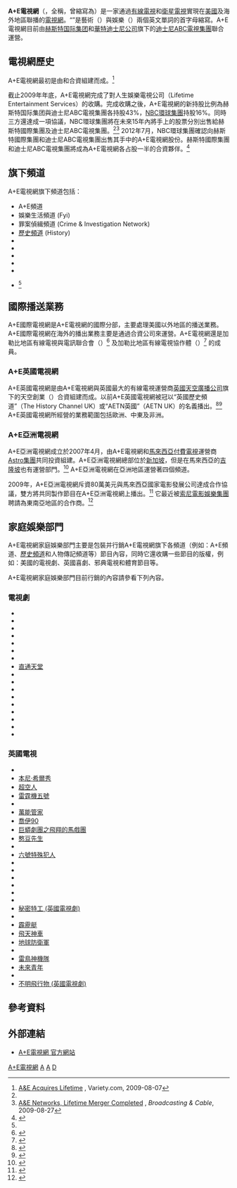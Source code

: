 {{電視網資訊
| 電視網名稱     = A+E電視網<br />A&E Television Networks
| 電視網商標檔案 = A+E Networks 2017.svg
| 電視網商標尺寸 = 150px
| 電視網商標名稱 = A+E電視網標誌
| 類型           = [[有線電視|有線電視]]、[[衛星電視|衛星電視]]
| 品牌           = A+E Networks
| 開播日期       = 
| 國家           = {{USA}}
| 可收視地區     = 美國、加拿大、[[歐洲|歐洲地區]]<br />印度及[[拉丁美洲|拉丁美洲地區]]
| 創立日期       = 1984年
| 創立者         = 
| 口號           = {{lang|en|Life is Entertaining}}
| 格言           = 
| 收視率         = 
| 收視率調查時間 = 
| 收視率資料來源 = 
| 市場占有率     = 
| 擁有者         = 
| 持股者         = [[赫斯特国际集团|赫斯特国际集团]]<small>（佔股50%）</small><br />[[華特迪士尼公司|華特迪士尼公司]]<small>（佔股50%）</small><ref name=vty0/>
| 關鍵人物       = 南希·杜布克（[[總裁|總裁]]兼[[CEO|CEO]]）<ref name=vty/>
| 旗下類比頻道   = 
| 旗下數位頻道   = 
| 官方網站       = http://www.aenetworks.com
| 備註           = 
}}

'''A+E電視網'''（{{Lang-en|'''A+E Networks'''}}，全稱{{lang|en|A&E Television Networks}}，曾縮寫為{{lang|en|AETN}}）是一家通過[[有線電視|有線電視]]和[[衛星電視|衛星電視]]實現在[[美國|美國]]及海外地區聯播的[[電視網|電視網]]。“{{lang|en|A&E}}”是藝術（{{lang|en|'''A'''rts}}）與娛樂（{{lang|en|'''E'''ntertainment}}）兩個英文單詞的首字母縮寫。A+E電視網目前由[[赫斯特国际集团|赫斯特国际集团]]和[[華特迪士尼公司|華特迪士尼公司]]旗下的[[迪士尼ABC電視集團|迪士尼ABC電視集團]]聯合運營。

== 電視網歷史 ==
A+E電視網最初是由{{Link-en|阿爾法保留劇目電視網|Alpha Repertory Television Service}}和{{Link-en|美國娛樂頻道|Entertainment Channel}}合資組建而成。<ref name=vty>[http://www.variety.com/article/VR1118007820.html?categoryid=14&cs=1 A&E Acquires Lifetime] {{Wayback|url=http://www.variety.com/article/VR1118007820.html?categoryid=14&cs=1 |date=20121102232152 }}, Variety.com, 2009-08-07</ref>

截止2009年年底，A+E電視網完成了對人生娛樂電視公司（Lifetime Entertainment Services）的收購。完成收購之後，A+E電視網的新持股比例為赫斯特国际集团與迪士尼ABC電視集團各持股43%，[[NBC環球|NBC環球集團]]持股16%。同時三方還達成一項協議，NBC環球集團將在未來15年內將手上的股票分別出售給赫斯特國際集團及迪士尼ABC電視集團。<ref name=vty/><ref>[http://www.broadcastingcable.com/article/329151-A_E_Networks_Lifetime_Merger_Completed.php A&E Networks, Lifetime Merger Completed] {{Wayback|url=http://www.broadcastingcable.com/article/329151-A_E_Networks_Lifetime_Merger_Completed.php |date=20130729085925 }}, ''Broadcasting & Cable'', 2009-08-27</ref> 2012年7月，NBC環球集團確認向赫斯特國際集團和迪士尼ABC電視集團出售其手中的A+E電視網股份。赫斯特國際集團和迪士尼ABC電視集團將成為A+E電視網各占股一半的合資夥伴。<ref name=vty0>{{cite news |last=Goldsmith |first=Jill |title=Comcast to sell A&E stake for $3 billion: A&E to redeem the 15.8% stake |url=http://articles.chicagotribune.com/2012-07-10/entertainment/sns-201207101512reedbusivarietynvr1118056402-20120710_1_nbcuniversal-comcast-stake |accessdate=2012-07-11 |newspaper=[[名利场_(杂志)|名利場]] |date=2012-07-10 |archive-date=2013-02-23 |archive-url=https://web.archive.org/web/20130223025202/http://articles.chicagotribune.com/2012-07-10/entertainment/sns-201207101512reedbusivarietynvr1118056402-20120710_1_nbcuniversal-comcast-stake |dead-url=no }}</ref>

== 旗下頻道 ==
A+E電視網旗下頻道包括：
{{div col|cols=2}}
* A+E頻道
* 娛樂生活頻道 (Fyi)
* 罪案偵緝頻道 (Crime & Investigation Network)
* [[歷史頻道|歷史頻道]] (History)
* {{Link-en|歷史第二頻道|H2 (TV network)}}
* {{Link-en|歷史西班牙語頻道|History en Español}}
* {{Link-en|人生頻道|Lifetime (TV network)}}
* {{Link-en|人生電影頻道|Lifetime Movie Network}}
* {{Link-en|人生真女性頻道|Lifetime Real Women}}
* {{Link-en|軍事歷史頻道|Military History (TV network)}}<ref name=vty/>
{{div col end}}

== 國際播送業務 ==
A+E國際電視網是A+E電視網的國際分部，主要處理美國以外地區的播送業務。A+E國際電視網在海外的播出業務主要是通過合資公司來運營。A+E電視網還是加勒比地區有線電視與電訊聯合會（{{lang|en|Caribbean Cable & Telecommunications Association}}）<ref>{{Cite web |url=http://www.cctanet.com/index.php?option=com_sobi2&catid=3&Itemid=43 |title=Members of the Caribbean Cable & Telecommunications Association |access-date=2013-12-03 |archive-url=https://web.archive.org/web/20121030084538/http://www.cctanet.com/index.php?option=com_sobi2&catid=3&Itemid=43 |archive-date=2012-10-30 |dead-url=yes }}</ref> 及加勒比地區有線電視協作體（{{lang|en|Caribbean Cable Cooperative}}）<ref>{{Cite web |url=http://www.cctvcoop.com/listChannels.aspx |title=Member channels of the Caribbean Cable Cooperative |accessdate=2013-12-03 |archive-date=2011-08-16 |archive-url=https://web.archive.org/web/20110816125823/http://www.cctvcoop.com/listChannels.aspx |dead-url=yes }}</ref> 的成員。

=== A+E英國電視網 ===
A+E英國電視網是由A+E電視網與英國最大的有線電視運營商[[英國天空廣播|英國天空廣播公司]]旗下的天空創業（{{lang|en|Sky Ventures}}）合資組建而成。以前A+E英國電視網被冠以“英國歷史頻道”（The History Channel UK）或“AETN英國”（AETN UK）的名義播出。<ref>{{cite web |url=http://www.aetninternational.com/news.jsp?id=35949548 |title=The History Channel UK Changes Name to AETN UK |publisher=AETN International |date=2009-07-02 |deadurl=yes |archiveurl=https://web.archive.org/web/20110707092514/http://www.aetninternational.com/news.jsp?id=35949548 |archivedate=2011-07-07 |accessdate=2013-12-03 }}</ref><ref>{{cite web|url=http://www.broadbandtvnews.com/2011/09/22/aetn-uk-rebrands-as-ae-networks-uk/|title=AETN UK rebrands as A+E Networks UK|publisher=Broadband TV News|date=2011-09-22|accessdate=2013-12-03|archive-date=2013-12-06|archive-url=https://web.archive.org/web/20131206071240/http://www.broadbandtvnews.com/2011/09/22/aetn-uk-rebrands-as-ae-networks-uk/|dead-url=no}}</ref> A+E英國電視網所經營的業務範圍包括歐洲、中東及非洲。

=== A+E亞洲電視網 ===
A+E亞洲電視網成立於2007年4月，由A+E電視網和[[馬來西亞|馬來西亞]][[付費電視|付費電視]]運營商[[Astro集團|Astro集團]]共同投資組建。A+E亞洲電視網總部位於[[新加坡|新加坡]]，但是在馬來西亞的[[吉隆坡|吉隆坡]]也有運營部門。<ref>{{Cite web |url=http://www.aetninternational.com/news.jsp?id=17683138 |title=Aetninternational.com |accessdate=2013-12-03 |archive-date=2007-05-22 |archive-url=https://web.archive.org/web/20070522150853/http://www.aetninternational.com/news.jsp?id=17683138 |dead-url=yes }}</ref> A+E亞洲電視網在亞洲地區運營著四個頻道。

2009年，A+E亞洲電視網斥資80萬美元與馬來西亞國家電影發展公司達成合作協議，雙方將共同製作節目在A+E亞洲電視網上播出。<ref>{{Cite web |url=http://www.brandrepublic.asia/Media/Mediaarticle/2009_02/AETN-partners-Malaysian-film-corp-for-co-production-deal/34182 |title=Brandrepublic.asia |access-date=2013-12-03 |archive-url=https://web.archive.org/web/20190918232002/https://www.campaignasia.com/ |archive-date=2019-09-18 |dead-url=yes }}</ref> 它最近被[[索尼影視娛樂|索尼電影娛樂集團]]聘請為東南亞地區的合作商。<ref>{{Cite web |url=http://a614.g.akamai.net/7/614/2201/v001/aetn.download.akamai.com/2201/aetn/pdfs/AETN%20All%20Asia%20Networks%20Appoints%20SPE%20Networks%20-%20AETN%20International.pdf |title=Flornida South East Asian Network |accessdate=2013-12-03 |archive-date=2012-04-25 |archive-url=https://web.archive.org/web/20120425092456/http://a614.g.akamai.net/7/614/2201/v001/aetn.download.akamai.com/2201/aetn/pdfs/AETN%20All%20Asia%20Networks%20Appoints%20SPE%20Networks%20-%20AETN%20International.pdf |dead-url=no }}</ref>

== 家庭娛樂部門 ==
A+E電視網家庭娛樂部門主要是包裝并行銷A+E電視網旗下各頻道（例如：A+E頻道、[[歷史頻道|歷史頻道]]和人物傳記頻道等）節目內容，同時它還收購一些節目的版權，例如：美國的電視劇、英國喜劇、邪典電視和體育節目等。

A+E電視網家庭娛樂部門目前行銷的內容請參看下列內容。

=== 電視劇 ===
{{div col|cols=3}}
* {{Link-en|偵探尼洛沃爾夫|A Nero Wolfe Mystery}}
* {{Link-en|布魯克林南|Brooklyn South}}
* {{Link-en|勇敢貓和極速鼠|Courageous Cat and Minute Mouse}}
* {{Link-en|女醫生奎恩|Dr. Quinn, Medicine Woman}}
* {{Link-en|神勇小白鼠|Danger Mouse}}
* {{Link-en|艾倫和她的朋友們|Ellen (TV series)}}
* {{Link-en|遙遠星際|Farscape}}
* [[直通天堂|直通天堂]]
* {{Link-en|情理法的春天|Homicide: Life on the Street}}
* {{Link-en|勒戒|Intervention (TV series)}}
* {{Link-en|強迫性囤積癥患者|Hoarders}}
* {{Link-en|大廳裡的孩子們|The Kids in the Hall}}
* {{Link-en|米奇·斯皮蘭版邁克·哈默|Mickey Spillane's Mike Hammer}}
* {{Link-en|彼得·岡|Peter Gunn}}
* {{Link-en|通靈女神探|Profiler (TV series)}}
* {{Link-en|摩登保姆|Weird Science (TV series)}}
* {{Link-en|新世界佐羅|Zorro (1990 TV series)}}
{{div col end}}

=== 英國電視 ===
{{div col|cols=3}}
* {{Link-en|復仇者 (英國電視劇)|The Avengers (TV series)}}
* [[本尼·希爾秀|本尼·希爾秀]]
* [[超空人|超空人]]
* [[雷霆機五號|雷霆機五號]]
* {{Link-en|步步驚心 (英國電視劇)|Hammer House of Horror}}
* [[萬能管家|萬能管家]]
* [[喬伊90|喬伊90]]
* [[巨蟒劇團之飛翔的馬戲團|巨蟒劇團之飛翔的馬戲團]]
* [[憨豆先生|憨豆先生]]
* {{Link-en|紈絝雙俠|The Persuaders!}}
* [[六號特殊犯人|六號特殊犯人]]
* {{Link-en|保護者|The Protectors}}
* {{Link-en|小犬雷克斯|Rex the Runt}}
* {{Link-en|法庭上的魯波爾|Rumpole of the Bailey}}
* {{Link-en|薩凡兒與史迪的時間修補之旅|Sapphire & Steel}}
* {{Link-en|生死諜戰|Secret Agent}}
* {{Link-en|俠探西蒙|The Saint (TV series)}}
* [[秘密特工_(英國電視劇)|秘密特工 (英國電視劇)]]
* {{Link-en|太空：1999|Space: 1999}}
* [[霹靂艇|霹靂艇]]
* [[飛天神車|飛天神車]]
* [[地球防衛軍|地球防衛軍]]
* {{Link-en|托馬斯與薩拉|Thomas and Sarah}}
* [[雷鳥神機隊|雷鳥神機隊]]
* [[未來青年|未來青年]]
* {{Link-en|時間誤差|Timeslip}}
* [[不明飛行物_(英國電視劇)|不明飛行物 (英國電視劇)]]
{{div col end}}

== 參考資料 ==
{{Reflist}}

== 外部連結 ==
* [http://www.aenetworks.com/ A+E電視網 官方網站]{{Wayback|url=http://www.aenetworks.com/ |date=20131202214319 }}{{en}}

{{Authority control}}
[[Category:A+E電視網|]]
[[Category:美國電視網|A]]
[[Category:迪士尼電視網|A]]
[[Category:華特迪士尼公司子公司|D]]